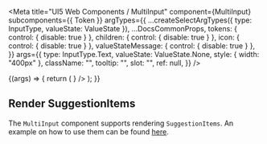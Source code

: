 
<Meta
  title="UI5 Web Components / MultiInput"
  component={MultiInput}
  subcomponents={{ Token }}
  argTypes={{
    ...createSelectArgTypes({ type: InputType, valueState: ValueState }),
    ...DocsCommonProps,
    tokens: { control: { disable: true } },
    children: { control: { disable: true } },
    icon: { control: { disable: true } },
    valueStateMessage: { control: { disable: true } },
  }}
  args={{
    type: InputType.Text,
    valueState: ValueState.None,
    style: { width: "400px" },
    className: "",
    tooltip: "",
    slot: "",
    ref: null,
  }}
/>

<DocsHeader />

<Canvas>
  <Story name="Default">
    {(args) => {
      return (
        <MultiInput
          {...args}
          tokens={
            <>
              <Token text="Argentina" />
              <Token text="Bulgaria" />
              <Token text="England" />
              <Token text="Finland" />
              <Token text="Germany" />
              <Token text="Hungary" />
              <Token text="Italy" />
              <Token text="Luxembourg" />
              <Token text="Mexico" />
              <Token text="Philippines" />
              <Token text="Sweden" />
              <Token text="USA" />
            </>
          }
        />
      );
    }}
  </Story>
</Canvas>

<ArgsTable story="." />

## Render SuggestionItems

The `MultiInput` component supports rendering `SuggestionItems`. An example on how to use them can be found [here](?path=/docs/ui5-web-components-input--with-suggestion-item#input-with-customizable-suggestionitem).
